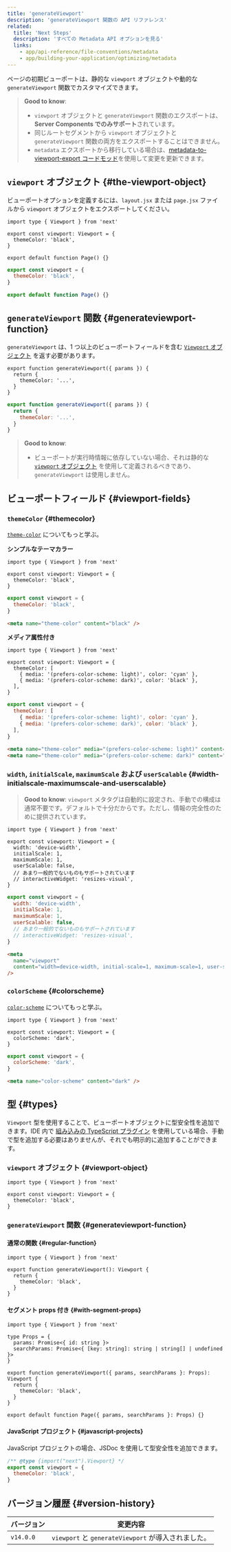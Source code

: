 ```yaml
---
title: 'generateViewport'
description: 'generateViewport 関数の API リファレンス'
related:
  title: 'Next Steps'
  description: 'すべての Metadata API オプションを見る'
  links:
    - app/api-reference/file-conventions/metadata
    - app/building-your-application/optimizing/metadata
---
```


ページの初期ビューポートは、静的な `viewport` オブジェクトや動的な `generateViewport` 関数でカスタマイズできます。

> **Good to know**:
>
> - `viewport` オブジェクトと `generateViewport` 関数のエクスポートは、**Server Components でのみサポート**されています。
> - 同じルートセグメントから `viewport` オブジェクトと `generateViewport` 関数の両方をエクスポートすることはできません。
> - `metadata` エクスポートから移行している場合は、[metadata-to-viewport-export コードモッド](/docs/app/building-your-application/upgrading/codemods#metadata-to-viewport-export)を使用して変更を更新できます。

## `viewport` オブジェクト {#the-viewport-object}

ビューポートオプションを定義するには、`layout.jsx` または `page.jsx` ファイルから `viewport` オブジェクトをエクスポートしてください。

<Tabs>
<TabItem value="tsx" label="TypeScript">

```tsx title="layout.tsx | page.tsx" switcher
import type { Viewport } from 'next'

export const viewport: Viewport = {
  themeColor: 'black',
}

export default function Page() {}
```

</TabItem>
<TabItem value="jsx" label="JavaScript">

```jsx title="layout.jsx | page.jsx" switcher
export const viewport = {
  themeColor: 'black',
}

export default function Page() {}
```

</TabItem>
</Tabs>

## `generateViewport` 関数 {#generateviewport-function}

`generateViewport` は、1 つ以上のビューポートフィールドを含む [`Viewport` オブジェクト](#viewport-fields) を返す必要があります。

<Tabs>
<TabItem value="tsx" label="TypeScript">

```tsx title="layout.tsx | page.tsx" switcher
export function generateViewport({ params }) {
  return {
    themeColor: '...',
  }
}
```

</TabItem>
<TabItem value="jsx" label="JavaScript">

```jsx title="layout.js | page.js" switcher
export function generateViewport({ params }) {
  return {
    themeColor: '...',
  }
}
```

</TabItem>
</Tabs>

> **Good to know**:
>
> - ビューポートが実行時情報に依存していない場合、それは静的な [`viewport` オブジェクト](#the-viewport-object) を使用して定義されるべきであり、`generateViewport` は使用しません。

## ビューポートフィールド {#viewport-fields}

### `themeColor` {#themecolor}

[`theme-color`](https://developer.mozilla.org/docs/Web/HTML/Element/meta/name/theme-color) についてもっと学ぶ。

**シンプルなテーマカラー**

<Tabs>
<TabItem value="tsx" label="TypeScript">

```tsx title="layout.tsx | page.tsx" switcher
import type { Viewport } from 'next'

export const viewport: Viewport = {
  themeColor: 'black',
}
```

</TabItem>
<TabItem value="jsx" label="JavaScript">

```jsx title="layout.jsx | page.jsx" switcher
export const viewport = {
  themeColor: 'black',
}
```

</TabItem>
</Tabs>

```html title="<head> 出力" hideLineNumbers
<meta name="theme-color" content="black" />
```

**メディア属性付き**

<Tabs>
<TabItem value="tsx" label="TypeScript">

```tsx title="layout.tsx | page.tsx" switcher
import type { Viewport } from 'next'

export const viewport: Viewport = {
  themeColor: [
    { media: '(prefers-color-scheme: light)', color: 'cyan' },
    { media: '(prefers-color-scheme: dark)', color: 'black' },
  ],
}
```

</TabItem>
<TabItem value="jsx" label="JavaScript">

```jsx title="layout.jsx | page.jsx" switcher
export const viewport = {
  themeColor: [
    { media: '(prefers-color-scheme: light)', color: 'cyan' },
    { media: '(prefers-color-scheme: dark)', color: 'black' },
  ],
}
```

</TabItem>
</Tabs>

```html title="<head> 出力" hideLineNumbers
<meta name="theme-color" media="(prefers-color-scheme: light)" content="cyan" />
<meta name="theme-color" media="(prefers-color-scheme: dark)" content="black" />
```

### `width`, `initialScale`, `maximumScale` および `userScalable` {#width-initialscale-maximumscale-and-userscalable}

> **Good to know**: `viewport` メタタグは自動的に設定され、手動での構成は通常不要です。デフォルトで十分だからです。ただし、情報の完全性のために提供されています。

<Tabs>
<TabItem value="tsx" label="TypeScript">

```tsx title="layout.tsx | page.tsx" switcher
import type { Viewport } from 'next'

export const viewport: Viewport = {
  width: 'device-width',
  initialScale: 1,
  maximumScale: 1,
  userScalable: false,
  // あまり一般的でないものもサポートされています
  // interactiveWidget: 'resizes-visual',
}
```

</TabItem>
<TabItem value="jsx" label="JavaScript">

```jsx title="layout.jsx | page.jsx" switcher
export const viewport = {
  width: 'device-width',
  initialScale: 1,
  maximumScale: 1,
  userScalable: false,
  // あまり一般的でないものもサポートされています
  // interactiveWidget: 'resizes-visual',
}
```

</TabItem>
</Tabs>

```html title="<head> 出力" hideLineNumbers
<meta
  name="viewport"
  content="width=device-width, initial-scale=1, maximum-scale=1, user-scalable=no"
/>
```

### `colorScheme` {#colorscheme}

[`color-scheme`](https://developer.mozilla.org/en-US/docs/Web/HTML/Element/meta/name#:~:text=color%2Dscheme%3A%20specifies,of%20the%20following%3A) についてもっと学ぶ。

<Tabs>
<TabItem value="tsx" label="TypeScript">

```tsx title="layout.tsx | page.tsx" switcher
import type { Viewport } from 'next'

export const viewport: Viewport = {
  colorScheme: 'dark',
}
```

</TabItem>
<TabItem value="jsx" label="JavaScript">

```jsx title="layout.jsx | page.jsx" switcher
export const viewport = {
  colorScheme: 'dark',
}
```

</TabItem>
</Tabs>

```html title="<head> 出力" hideLineNumbers
<meta name="color-scheme" content="dark" />
```

## 型 {#types}

`Viewport` 型を使用することで、ビューポートオブジェクトに型安全性を追加できます。IDE 内で [組み込みの TypeScript プラグイン](/docs/app/api-reference/config/typescript) を使用している場合、手動で型を追加する必要はありませんが、それでも明示的に追加することができます。

### `viewport` オブジェクト {#viewport-object}

```tsx
import type { Viewport } from 'next'

export const viewport: Viewport = {
  themeColor: 'black',
}
```

### `generateViewport` 関数 {#generateviewport-function}

#### 通常の関数 {#regular-function}

```tsx
import type { Viewport } from 'next'

export function generateViewport(): Viewport {
  return {
    themeColor: 'black',
  }
}
```

#### セグメント props 付き {#with-segment-props}

```tsx
import type { Viewport } from 'next'

type Props = {
  params: Promise<{ id: string }>
  searchParams: Promise<{ [key: string]: string | string[] | undefined }>
}

export function generateViewport({ params, searchParams }: Props): Viewport {
  return {
    themeColor: 'black',
  }
}

export default function Page({ params, searchParams }: Props) {}
```

#### JavaScript プロジェクト {#javascript-projects}

JavaScript プロジェクトの場合、JSDoc を使用して型安全性を追加できます。

```js
/** @type {import("next").Viewport} */
export const viewport = {
  themeColor: 'black',
}
```

## バージョン履歴 {#version-history}

| バージョン | 変更内容                                            |
| ---------- | --------------------------------------------------- |
| `v14.0.0`  | `viewport` と `generateViewport` が導入されました。 |
